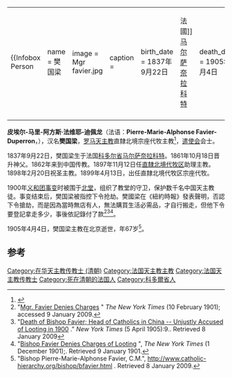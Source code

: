 {|align="right" 
|{{Infobox Person
| name   = 樊国梁<br />{{lang|la|Pierre-Marie-Alphonse Favier-Duperron}}
| image     = Mgr favier.jpg
| caption  = 
| birth_date  = 1837年9月22日
| birth_place = [[七月王朝|法國]][[马尔萨奈拉科特_(科多尔省)|马尔萨奈拉科特]]
| death_date  = 1905年4月4日
| death_place = {{QING}}[[北京|北京]]
| occupation  = 罗马天主教主教
| spouse         = 无
| parents        = 
}}
|-
|}
'''皮埃尔-马里-阿方斯·法维耶-迪佩龙'''（法语：'''Pierre-Marie-Alphonse Favier-Duperron'''，{{bd|1837年|9月22日|1905年|4月4日|catIdx=F}}），汉名'''樊国梁'''，[[罗马天主教|罗马天主教]]直隸北境宗座代牧主教<ref name="RICCI">{{cite web|url=http://ricci.rt.usfca.edu/biography/view.aspx?biographyID=1748|title=Favier, Pierre-Marie-Alphonse (1837-1905)|work=Ricci Roundtable on the History of Christianity in China|accessdate=10 January 2008|deadurl=yes|archiveurl=https://web.archive.org/web/20060908203344/http://ricci.rt.usfca.edu/biography/view.aspx?biographyID=1748|archivedate=2006年9月8日}}</ref>，[[遣使会|遣使会]]会士。 

1837年9月22日，樊国梁生于法国[[科多尔省|科多尔省]][[马尔萨奈拉科特_(科多尔省)|马尔萨奈拉科特]]。1861年10月18日晋升神父。1862年来到中国传教。1897年11月12日任[[天主教北京教区|直隸北境代牧区]]助理主教。1898年2月20日祝圣主教。1899年4月13日，出任直隸北境代牧区宗座代牧。

1900年[[义和团事变|义和团事变]]时被围于[[北堂|北堂]]，组织了教堂的守卫，保护数千名中国天主教徒。事变结束后，樊国梁被指控下令抢劫。樊國梁在《紐約時報》發表聲明，否認下令搶劫，而是因為當時無店有人，無法購買生活必需品，才自行搬走，但他下令要登記拿走多少，事後依記錄付了款<ref name="NYT1901">"[http://query.nytimes.com/mem/archive-free/pdf?res=9F02E5D7133EE333A25753C1A9649C946097D6CF Mgr. Favier Denies Charges] {{Wayback|url=http://query.nytimes.com/mem/archive-free/pdf?res=9F02E5D7133EE333A25753C1A9649C946097D6CF |date=20131214144803 }}" ''The New York Times'' (10 February 1901); accessed 9 January 2009.</ref><ref name="NYT1900">"[http://query.nytimes.com/mem/archive-free/pdf?res=9F06E4DE173DE733A25756C0A9629C946497D6CF Death of Bishop Favier; Head of Catholics in China -- Unjustly Accused of Looting in 1900] {{Wayback|url=http://query.nytimes.com/mem/archive-free/pdf?res=9F06E4DE173DE733A25756C0A9629C946497D6CF |date=20131214144805 }}." ''New York Times'' (5 April 1905):9.. Retrieved 8 January 2009</ref><ref name="NYT1901B">"[http://query.nytimes.com/mem/archive-free/pdf?res=9403E4DB1F3CEF33A25752C0A9649D946097D6CF Bishop Favier Denies Charges of Looting] {{Wayback|url=http://query.nytimes.com/mem/archive-free/pdf?res=9403E4DB1F3CEF33A25752C0A9649D946097D6CF |date=20131214144807 }}", ''The New York Times'' (1 December 1901);. Retrieved 9 January 1901.</ref>。

1905年4月4日，樊国梁主教在北京逝世，年67岁<ref name="CATHHEIR">"Bishop Pierre-Marie-Alphonse Favier, C.M.", http://www.catholic-hierarchy.org/bishop/bfavier.html {{Wayback|url=http://www.catholic-hierarchy.org/bishop/bfavier.html |date=20201106185355 }}. Retrieved 8 January 2009.</ref>。

==参考==
{{Reflist|30em}}

{{DEFAULTSORT:Favier, Pierre-Marie-Alphonse}}
[[Category:在华天主教传教士_(清朝)|Category:在华天主教传教士 (清朝)]]
[[Category:法国天主教主教|Category:法国天主教主教]]
[[Category:法国天主教传教士|Category:法国天主教传教士]]
[[Category:死在清朝的法国人|Category:死在清朝的法国人]]
[[Category:科多爾省人|Category:科多爾省人]]